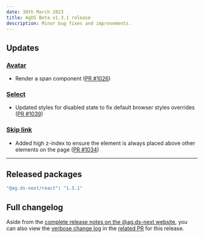 ```yaml
---
date: 30th March 2023
title: AgDS Beta v1.3.1 release
description: Minor bug fixes and improvements.
---
```


## Updates

### [Avatar](/components/avatar)

- Render a span component ([PR #1026](https://github.com/agriculturegovau/agds-next/pull/1026))

### [Select](/components/select)

- Updated styles for disabled state to fix default browser styles overrides ([PR #1039](https://github.com/agriculturegovau/agds-next/pull/1039))

### [Skip link](/components/skip-link)

- Added high z-index to ensure the element is always placed above other elements on the page ([PR #1034](https://github.com/agriculturegovau/agds-next/pull/1034))

---

## Released packages

```sh
"@ag.ds-next/react": "1.3.1"
```

## Full changelog

Aside from the [complete release notes on the @ag.ds-next website](https://design-system.agriculture.gov.au/updates/2023-03-30), you can also view the [verbose change log](https://github.com/agriculturegovau/agds-next/pull/1028) in the [related PR](https://github.com/agriculturegovau/agds-next/pull/1028) for this release.

